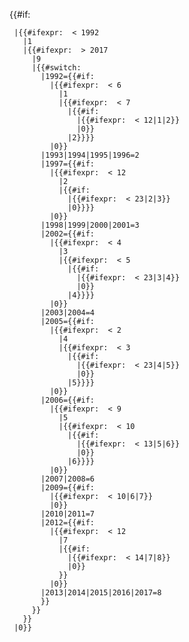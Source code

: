 <includeonly>{{#if:{{{year|}}}
  |{{#ifexpr: {{{year}}} < 1992
    |1
    |{{#ifexpr: {{{year}}} > 2017
      |9
      |{{#switch: {{{year}}}
        |1992={{#if:{{{month|}}}
          |{{#ifexpr: {{{month}}} < 6
            |1
            |{{#ifexpr: {{{month}}} < 7
              |{{#if:{{{day|}}}
                |{{#ifexpr: {{{day}}} < 12|1|2}}
                |0}}
              |2}}}}
          |0}}
        |1993|1994|1995|1996=2
        |1997={{#if:{{{month|}}}
          |{{#ifexpr: {{{month}}} < 12
            |2
            |{{#if:{{{day|}}}
              |{{#ifexpr: {{{day}}} < 23|2|3}}
              |0}}}}
          |0}}
        |1998|1999|2000|2001=3
        |2002={{#if:{{{month|}}}
          |{{#ifexpr: {{{month}}} < 4
            |3
            |{{#ifexpr: {{{month}}} < 5
              |{{#if:{{{day|}}}
                |{{#ifexpr: {{{day}}} < 23|3|4}}
                |0}}
              |4}}}}
          |0}}
        |2003|2004=4
        |2005={{#if:{{{month|}}}
          |{{#ifexpr: {{{month}}} < 2
            |4
            |{{#ifexpr: {{{month}}} < 3
              |{{#if:{{{day|}}}
                |{{#ifexpr: {{{day}}} < 23|4|5}}
                |0}}
              |5}}}}
          |0}}
        |2006={{#if:{{{month|}}}
          |{{#ifexpr: {{{month}}} < 9
            |5
            |{{#ifexpr: {{{month}}} < 10
              |{{#if:{{{day|}}}
                |{{#ifexpr: {{{day}}} < 13|5|6}}
                |0}}
              |6}}}}
          |0}}
        |2007|2008=6
        |2009={{#if:{{{month|}}}
          |{{#ifexpr: {{{month}}} < 10|6|7}}
          |0}}
        |2010|2011=7          
        |2012={{#if:{{{month|}}}
          |{{#ifexpr: {{{month}}} < 12
            |7
            |{{#if:{{{day|}}}
              |{{#ifexpr: {{{day}}} < 14|7|8}}
              |0}}
            }}
          |0}}
        |2013|2014|2015|2016|2017=8
        }}
      }}
    }}
  |0}}
</includeonly><noinclude>
{{Documentation}}
</noinclude>